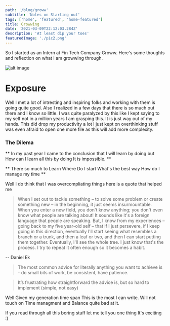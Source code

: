 ```yaml
---
path: '/blog/groww'
subtitle: 'Notes on Starting out'
tags: ['home', 'featured', 'home-featured']
title: Growwing
date: '2021-03-09T22:12:03.284Z'
description: 'At least dip your toes'
featuredImage: './pic2.png'
---
```


So I started as an Intern at Fin Tech Company Groww. Here's some thoughts and reflection on what I am growwing through.

![alt image](./pic4.png)

# Exposure

Well I met a lot of intresting and inspiring folks and working with them is going quite good. Also I realized in a few days that
there is so much out there and I know so little. I was quite paralyzed by this like I kept saying to my self not in a million years I am grasping this.
It is just way out of my hands. This did drop my productivity a lot I just kept on overthinking stuff was even afraid to open one more file
as this will add more complexity.

### The Dilema

** In my past year I came to the conclusion that I will learn by doing but How can I learn all this by doing It is impossible. **

** There so much to Learn Where Do I start What's the best way How do I manage my time **

Well I do think that I was overcompliating things here is a quote that helped me

> When I set out to tackle something – to solve some problem or create something new – in the beginning, it just seems insurmountable. When you enter a new field, you don't know anything; you don't even know what people are talking about! It sounds like it's a foreign language that people are speaking. But, I know from my experiences – going back to my five year-old self – that if I just persevere, if I keep going in this direction, eventually I'll start seeing what resembles a branch or a trunk, and then a leaf or two, and then I can start putting them together. Eventually, I'll see the whole tree. I just know that's the process. I try to repeat it often enough so it becomes a habit.

-- Daniel Ek

> The most common advice for literally anything you want to achieve is - do small bits of work, be consistent, have patience.

>It’s frustrating how straightforward the advice is, but so hard to implement (simple, not easy)

Well Given my generation time span This is the most I can write. Will not touch on Time managment and Balance quite bad at it.

If you read through all this boring stuff let me tell you one thing It's exciting :)

